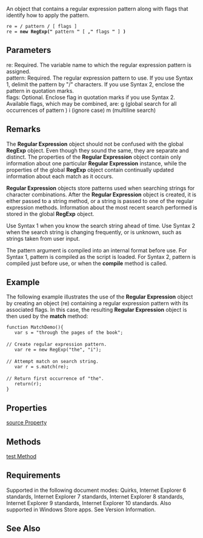 An object that contains a regular expression pattern along with flags that identify how to apply the pattern.

 re = '''/''' pattern '''/''' [ flags ]
 re = '''new RegExp("''' pattern '''"''' [ ''',"''' flags '''"''' ] ''')'''

==Parameters==
; re: Required. The variable name to which the regular expression pattern is assigned.
; pattern: Required. The regular expression pattern to use. If you use Syntax 1, delimit the pattern by "/" characters. If you use Syntax 2, enclose the pattern in quotation marks.
; flags: Optional. Enclose flag in quotation marks if you use Syntax 2. Available flags, which may be combined, are: g (global search for all occurrences of pattern ) i (ignore case) m (multiline search)

==Remarks==
The '''Regular Expression''' object should not be confused with the global '''RegExp''' object. Even though they sound the same, they are separate and distinct. The properties of the '''Regular Expression''' object contain only information about one particular '''Regular Expression''' instance, while the properties of the global '''RegExp''' object contain continually updated information about each match as it occurs.

'''Regular Expression''' objects store patterns used when searching strings for character combinations. After the '''Regular Expression''' object is created, it is either passed to a string method, or a string is passed to one of the regular expression methods. Information about the most recent search performed is stored in the global '''RegExp''' object.

Use Syntax 1 when you know the search string ahead of time. Use Syntax 2 when the search string is changing frequently, or is unknown, such as strings taken from user input.

The pattern argument is compiled into an internal format before use. For Syntax 1, pattern is compiled as the script is loaded. For Syntax 2, pattern is compiled just before use, or when the '''compile''' method is called.


==Example==
The following example illustrates the use of the '''Regular Expression''' object by creating an object (re) containing a regular expression pattern with its associated flags. In this case, the resulting '''Regular Expression''' object is then used by the '''match''' method:

 function MatchDemo(){
    var s = "through the pages of the book";
 
 // Create regular expression pattern.
    var re = new RegExp("the", "i");
 
 // Attempt match on search string.
    var r = s.match(re);   
 
 // Return first occurrence of "the".
    return(r);         
 }

==Properties==
[[javascript/Regular Expression/global|source Property]]


==Methods==
[[javascript/Regular Expression/compile|test Method]]


==Requirements==
Supported in the following document modes: Quirks, Internet Explorer 6 standards, Internet Explorer 7 standards, Internet Explorer 8 standards, Internet Explorer 9 standards, Internet Explorer 10 standards. Also supported in Windows Store apps. See Version Information.


==See Also==

              

              

              
